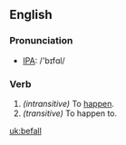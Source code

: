 ==English==
=== Pronunciation ===
*[[w:IPA|IPA]]: /'bɪfɑl/

===Verb===
{{irregverb|'''to befall'''|'''[[befalls]]'''|'''[[befell]]'''|'''[[befallen]]'''|'''[[befalling]]'''}}

#''(intransitive)'' To [[happen]].
#''(transitive)'' To happen to.

[[uk:befall]]